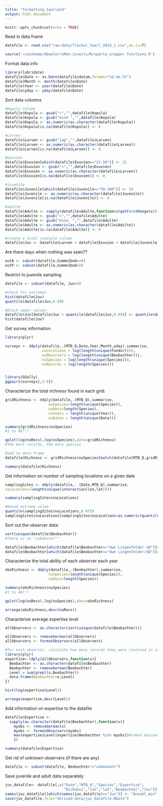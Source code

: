 ```yaml
---
title: "formatting_Saarland"
output: html_document
---
```


```r

knitr::opts_chunk$set(echo = TRUE)

```

Read in data frame

```r

datafile <- read.csv("raw-data/Trockur_Saarl_2018_1.csv",as.is=T)

source('~/winhome/dbowler/sMon-insects/R/sparta_wrapper_functions.R')

```

Format data info

```r

library(lubridate)
datafile$Date <- as.Date(datafile$datum,format="%d.%m.%Y")
datafile$Month <- month(datafile$Date)
datafile$Year <- year(datafile$Date)
datafile$yday <- yday(datafile$Date)

```

Sort data columns

```r

#Kopula column
datafile$Kopula <- gsub(">","",datafile$Kopula)
datafile$Kopula <- gsub("mind ","",datafile$Kopula)
datafile$Kopula <- as.numeric(as.character(datafile$Kopula))
datafile$Kopula[is.na(datafile$Kopula)] <- 0

#Larven
datafile$Larven <- gsub("jag","",datafile$Larven)
datafile$Larven <- as.numeric(as.character(datafile$Larven))
datafile$Larven[is.na(datafile$Larven)] <- 0

#exuvien
datafile$Exuvien[which(datafile$Exuvien=="21-50")] <- 21
datafile$Exuvien <- gsub(">","",datafile$Exuvien)
datafile$Exuvien <- as.numeric(as.character(datafile$Larven))
datafile$Exuvien[is.na(datafile$Exuvien)] <- 0

#juvenile
datafile$Juvenile[which(datafile$Juvenile=="50-100")] <- 50
datafile$Juvenile <- as.numeric(as.character(datafile$Juvenile))
datafile$Juvenile[is.na(datafile$Juvenile)] <- 0

#adulte
datafile$Adulte <- sapply(datafile$Adulte,function(x)getFirstRange(x))
datafile$Adulte <- gsub(">","",datafile$Adulte)
datafile$Adulte <- gsub("mind. ","",datafile$Adulte)
datafile$Adulte <- as.numeric(as.character(datafile$Adulte))
datafile$Adulte[is.na(datafile$Adulte)] <- 0

#create a total juvenile column
datafile$Juv <- datafile$Larven + datafile$Exuvien + datafile$Juvenile

```

Are there days when nothing was seen??

```r

outA <- subset(datafile,Summe1bod==0)
outP <- subset(datafile,Summe1bod>0)

```

Restrict to juvenile sampling

```r

datafile <- subset(datafile, Juv>0)

#check for extremes
hist(datafile$Juv)
quantile(datafile$Juv,0.99)

#block upper values
datafile$Juv[datafile$Juv > quantile(datafile$Juv,0.99)] <- quantile(datafile$Juv,0.99)
hist(datafile$Juv)

```

Get survey information

```r

library(plyr)

surveys <- ddply(datafile,.(MTB_Q,Date,Year,Month,yday),summarise,
                 nuLocations = log(length(unique(Fundort))),
                 nuObservers = log(length(unique(Beobachter))),
                 nuSpecies = log(length(unique(Species))),
                 nuRecords = log(length(Species)))


library(GGally)
ggpairs(surveys[,5:9])


```

Characterize the total richness found in each grid:

```r
gridRichness <- ddply(datafile,.(MTB_Q),summarise,
                    nuSpecies=length(unique(Species)),
                    nuRecs=length(Species),
                    nuYears = length(unique(Year)),
                    nuDates = length(unique(Date)))

summary(gridRichness$nuSpecies)
#1 to 46!!!

qplot(log(nuRecs),log(nuSpecies),data=gridRichness)
#the more records, the more species

#add to data frame
datafile$Richness <- gridRichness$nuSpecies[match(datafile$MTB_Q,gridRichness$MTB_Q)]

summary(datafile$Richness)


```


Get information on number of sampling locations on a given date

```r

samplingSites <- ddply(datafile,. (Date,MTB_Q),summarise,
nuLocations=length(unique(interaction(lon,lat))))

summary(samplingSites$nuLocations)

#bound extreme value
quantile(samplingSites$nuLocations,0.975)
samplingSites$nuLocations[samplingSites$nuLocations>as.numeric(quantile(samplingSites$nuLocations,0.975))] <- as.numeric(quantile(samplingSites$nuLocations,0.975))

```

Sort out the observer data:

```r

sort(unique(datafile$Beobachter))
#there is an "unbekannt""

datafile$Beobachter[which(datafile$Beobachter=="Uwe Lingenfelder-SB")]<-"Uwe Lingenfelder"
datafile$Beobachter[which(datafile$Beobachter=="Uwe Lingenfelder/SB")]<-"Uwe Lingenfelder"

```

Characterize the total ability of each observer each year

```r

obsRichness <- ddply(datafile,.(Beobachter),summarise,
                    nuSpecies=length(unique(Species)),
                    nuRecs=length(Species))

summary(obsRichness$nuSpecies)
#1 to 46!!!

qplot(log(nuRecs),log(nuSpecies),data=obsRichness)

arrange(obsRichness,desc(nuRecs))

```

Characterise average expertise level

```r

allObservers <- as.character(sort(unique(datafile$Beobachter)))

allObservers <- removeGerman(allObservers)
allObservers <- formatObservers(allObservers)

#for each observer, calculate how many records they were involved in collecting
library(plyr)
expertise<-ldply(allObservers,function(x){
  Beobachter <- as.character(datafile$Beobachter)
  Beobachter <- removeGerman(Beobachter)
  Level = sum(grepl(x,Beobachter))
  data.frame(Beobachter=x,Level)
})

hist(log(expertise$Level))  

arrange(expertise,desc(Level))

```

Add information on expertise to the datafile

```r

datafile$Expertise <-
  sapply(as.character(datafile$Beobachter),function(x){
    myobs <- removeGerman(x)
    myobs <- formatObservers(myobs)
    max(expertise$Level[expertise$Beobachter %in% myobs])#taken maximum level when there is a group of observers
    })

summary(datafile$Expertise)

```

Get rid of unknown observers (if there are any)

```r

datafile <- subset(datafile, Beobachter!="unbekannt")

```

Save juvenile and adult data separately

```r

juv_datafile<- datafile[,c("Date","MTB_Q","Species","Expertise",
                           "Richness","lon","lat","Beobachter","Juv")]
names(juv_datafile)[which(names(juv_datafile)=="Juv")] <- "Anzahl_min"
save(juv_datafile,file="derived-data/juv_datafile.RData")

```



